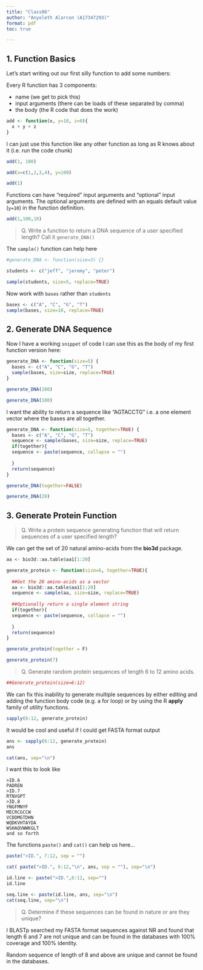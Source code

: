 ```yaml
---
title: "Class06"
author: "Anyoleth Alarcon (A17347293)"
format: pdf
toc: true

---
```


## 1. Function Basics

Let's start writing out our first silly function to add some numbers:

Every R function has 3 components:

- name (we get to pick this)
- input arguments (there can be loads of these separated by comma)
- the body (the R code that does the work)

```r
add <- function(x, y=10, z=0){
  x + y + z
}
```

I can just use this function like any other function as long as R knows about it (i.e. run the code chunk)

```r
add(1, 100)
```

```r
add(x=c(1,2,3,4), y=100)
```

```r
add(1)
```

Functions can have "required" input arguments and "optional" input arguments. The optional arguments are defined with an equals default value (`y=10`) in the function definition.

```r
add(1,100,10)
```

> Q. Write a function to return a DNA sequence of a user specified length? Call it `generate_DNA()`

The `sample()` function can help here
```r
#generate_DNA <- function(size=5) {}

students <- c("jeff", "jeremy", "peter")

sample(students, size=5, replace=TRUE)
```

Now work with `bases` rather than `students `

```r
bases <- c("A", "C", "G", "T")
sample(bases, size=10, replace=TRUE)
```

## 2. Generate DNA Sequence
Now I have a working `snippet`  of code I can use this as the body of my first function version here:

```r
generate_DNA <- function(size=5) {
  bases <- c("A", "C", "G", "T")
  sample(bases, size=size, replace=TRUE)
}
```

```r
generate_DNA(100)
```

```r
generate_DNA(100)
```

I want the ability to return a sequence like "AGTACCTG" i.e. a one element vector where the bases are all together.

```r
generate_DNA <- function(size=5, together=TRUE) {
  bases <- c("A", "C", "G", "T")
  sequence <- sample(bases, size=size, replace=TRUE)
  if(together){
  sequence <- paste(sequence, collapse = "")
    
  }
  return(sequence)
}
```

```r
generate_DNA(together=FALSE)
```

```r
generate_DNA(20)
```

## 3. Generate Protein Function

> Q. Write a protein sequence generating function that will return sequences of a user specified length?

We can get the set of 20 natural amino-acids from the **bio3d** package.

```r
aa <- bio3d::aa.table$aa1[1:20]
```

```r
generate_protein <- function(size=6, together=TRUE){
  
  ##Get the 20 amino-acids as a vector
  aa <- bio3d::aa.table$aa1[1:20]
  sequence <- sample(aa, size=size, replace=TRUE)
  
  ##Optionally return a single element string
  if(together){
  sequence <- paste(sequence, collapse = "")
    
  }
  return(sequence)
}
```

```r
generate_protein(together = F)
```

```r
generate_protein(7)
```

> Q. Generate random protein sequences of length 6 to 12 amino acids.

```r
##Generate_protein(size=6:12)
```

We can fix this inability to generate multiple sequences by either editing and adding the function body code (e.g. a for loop) or by using the R **apply** family of utility functions.

```r
sapply(6:12, generate_protein)
```

It would be cool and useful if I could get FASTA format output

```r
ans <- sapply(6:12, generate_protein)
ans
```

```r
cat(ans, sep="\n")
```

I want this to look like

```
>ID.6
PADREN
>ID.7
RTNVGPT
>ID.8
YNGFMNYF
MECRCGCCW
VCDDMGTDHN
WQDKVHTAYDA
WSHAQVWWKGLT
and so forth
```
The functions `paste()` and `cat()` can help us here...

```r
paste(">ID.", 7:12, sep = "")
```

```r
cat( paste(">ID.", 6:12,"\n", ans, sep = ""), sep="\n")
```

```r
id.line <- paste(">ID.",6:12, sep="")
id.line
```

```r
seq.line <- paste(id.line, ans, sep="\n")
cat(seq.line, sep="\n")
```

> Q. Determine if these sequences can be found in nature or are they unique?

I BLASTp searched my FASTA format sequences against NR and found that length 6 and 7 are not unique and can be found in the databases with 100% coverage and 100% identity.

Random sequence of length of 8 and above are unique and cannot be found in the databases.

